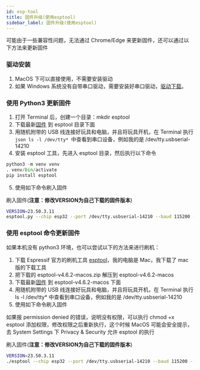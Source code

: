 ```yaml
---
id: esp-tool
title: 固件升级(使用esptool)
sidebar_label: 固件升级(使用esptool)
---
```


可能由于一些兼容性问题，无法通过 Chrome/Edge 来更新固件，还可以通过以下方法来更新固件

### 驱动安装

1. MacOS 下可以直接使用，不需要安装驱动
2. 如果 Windows 系统没有自带串口驱动，需要安装好串口驱动，[驱动下载](https://github.com/FoloToy/folotoy-doc/issues/52)。

### 使用 Python3 更新固件

1. 打开 Terminal 后，创建一个目录：mkdir esptool
2. 下载最新[固件](https://github.com/FoloToy/folotoy-bin/releases) 到 esptool 目录下面
3. 用随机附带的 USB 线连接好玩具和电脑，并且将玩具开机，在 Terminal 执行 ```json ls -l /dev/tty* ```中查看到串口设备，例如我的是 /dev/tty.usbserial-14210
4. 安装 esptool 工具，先进入 esptool 目录，然后执行以下命令

```python
python3 -m venv venv
. venv/bin/activate
pip install esptool
```

5. 使用如下命令刷入固件

刷入固件(**注意：修改VERSION为自己下载的固件版本**)

```bash
VERSION=23.50.3.11
esptool.py --chip esp32 --port /dev/tty.usbserial-14210 --baud 115200 --before default_reset --after hard_reset write_flash -z --flash_mode dio --flash_freq 40m --flash_size detect 0x0 folotoy-${VERSION}.bin
```


### 使用 esptool 命令更新固件

如果本机没有 python3 环境，也可以尝试以下的方法来进行刷机：

1. 下载  Espressif 官方的刷机工具 [esptool](https://github.com/espressif/esptool/releases/tag/v4.6.2 )，我的电脑是 Mac，我下载了 mac 版的下载工具
2. 把下载的 esptool-v4.6.2-macos.zip 解压到 esptool-v4.6.2-macos
2. 下载最新[固件](https://github.com/FoloToy/folotoy-bin/releases) 到 esptool-v4.6.2-macos 下面
4. 用随机附带的 USB 线连接好玩具和电脑，并且将玩具开机，在 Terminal 执行 ls -l /dev/tty* 中查看到串口设备，例如我的是 /dev/tty.usbserial-14210
5. 使用如下命令刷入固件

如果报 permission denied 的错误，说明没有权限，可以执行 chmod +x esptool 添加权限，修改权限之后重新执行，这个时候 MacOS 可能会安全提示，去 System Settings 下 Privacy & Security 允许 esptool 的执行

刷入固件(**注意：修改VERSION为自己下载的固件版本**)

```bash
VERSION=23.50.3.11
./esptool --chip esp32 --port /dev/tty.usbserial-14210 --baud 115200 --before default_reset --after hard_reset write_flash -z --flash_mode dio --flash_freq 40m --flash_size detect 0x0 folotoy-${VERSION}.bin
```